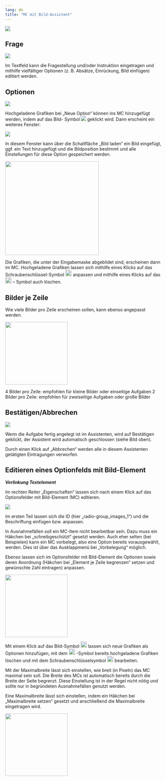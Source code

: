 ```yaml
---
lang: de
title: "MC mit Bild-Assistent"
---
```


![](uebersichtsgrafikmcbild.png)

## Frage

![](MC_Bild_Frage.png)

Im Textfeld kann die Fragestellung und/oder Instruktion eingetragen und mithilfe vielfältiger Optionen (z. B. Absätze, Einrückung, Bild einfügen) editiert werden.

## Optionen

![](MC_Bild_Optionen.png)

Hochgeladene Grafiken bei „Neue Option“ können ins MC hinzugefügt werden, indem auf das Bild- Symbol ![](MC_Bild-Symbol_Grafik.png) geklickt wird. Dann erscheint ein weiteres Fenster: 

![](MC_Bild_Uebersicht_zwei.png)

In diesem Fenster kann über die Schaltfläche „Bild laden“ ein Bild eingefügt, ggf. ein Text hinzugefügt und die Bildposition bestimmt und alle Einstellungen für diese Option gespeichert werden. 

::: {.callout-note}
![](MC_Bild_Hinweis.png){width=300}

Die Grafiken, die unter der Eingabemaske abgebildet sind, erscheinen dann im MC. Hochgeladene Grafiken lassen sich mithilfe eines Klicks auf das Schraubenschlüssel-Symbol ![](MC_Werkzeug-Symbol_Grafik.png){width=20} anpassen und mithilfe eines Klicks auf das ![](MC_XSymbol_Grafik.png){width=20} – Symbol auch löschen. 
:::

## Bilder je Zeile 

Wie viele Bilder pro Zeile erscheinen sollen, kann ebenso angepasst werden. 

![](MC_Bild_BilderjeZeile.png){width=200}

::: {.callout-note}
4 Bilder pro Zeile: empfohlen für kleine Bilder oder einseitige Aufgaben
2 Bilder pro Zeile: empfohlen für zweiseitige Aufgaben oder große Bilder
:::

## Bestätigen/Abbrechen

![](MC_Bild_BestatigenAbbrechen.png)

Wenn die Aufgabe fertig angelegt ist im Assistenten, wird auf Bestätigen geklickt, der Assistent wird automatisch geschlossen (siehe Bild oben). 

Durch einen Klick auf „Abbrechen“ werden alle in diesem Assistenten getätigten Eintragungen verworfen. 

## Editieren eines Optionfelds mit Bild-Element

***Verlinkung Textelement***

Im rechten Reiter „Eigenschaften“ lassen sich nach einem Klick auf das Optionsfelder mit Bild-Element (MC) editieren. 

![](MC_Bild_Editieren.png)

Im ersten Teil lassen sich die ID (hier „radio-group_images_1“) und die Beschriftung einfügen bzw. anpassen. 

In Ausnahmefällen soll ein MC-Item nicht bearbeitbar sein. Dazu muss ein Häkchen bei „schreibgeschützt“ gesetzt werden. Auch eher selten (bei Beispielen) kann ein MC vorbelegt, also eine Option bereits vorausgewählt, werden. Dies ist über das Ausklappmenü bei „Vorbelegung“ möglich. 

Ebenso lassen sich im Optionsfelder mit Bild-Element die Optionen sowie deren Anordnung (Häkchen bei „Element je Zeile begrenzen“ setzen und gewünschte Zahl eintragen) anpassen.

![](MC_Bild_Editieren_zwei.png){width=200}

Mit einem Klick auf das Bild-Symbol ![](MC_Bild-Symbol_Grafik.png){width=20} lassen sich neue Grafiken als Optionen hinzufügen, mit dem ![](MC_XSymbol_Grafik.png){width=20} -Symbol bereits hochgeladene Grafiken löschen und mit dem Schraubenschlüsselsymbol ![](MC_Werkzeug-Symbol_Grafik.png){width=20} bearbeiten.

Mit der Maximalbreite lässt sich einstellen, wie breit (in Pixeln) das MC maximal sein soll. Die Breite des MCs ist automatisch bereits durch die Breite der Seite begrenzt. Diese Einstellung ist in der Regel nicht nötig und sollte nur in begründeten Ausnahmefällen genutzt werden.  

Eine Maximalbreite lässt sich einstellen, indem ein Häkchen bei „Maximalbreite setzen“ gesetzt und anschließend die Maximalbreite eingetragen wird.

![](MC_Bild_Editieren_drei.png){width=200}